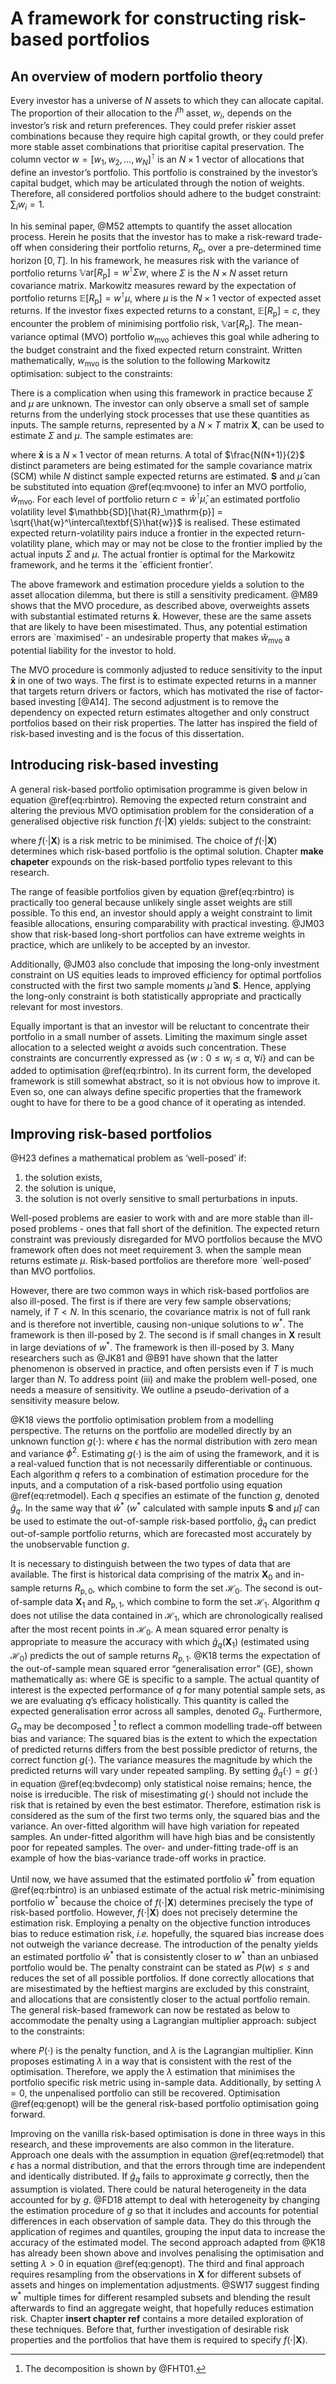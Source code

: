 # A framework for constructing risk-based portfolios {#genframework}

## An overview of modern portfolio theory {#mpt}

Every investor has a universe of $N$ assets to which they can allocate capital. The proportion of
their allocation to the *i*$^{\text{th}}$ asset, $w_i$, depends on the investor's risk and return
preferences. They could prefer riskier asset combinations because they require high capital growth,
or they could prefer more stable asset combinations that prioritise capital preservation. The column
vector $w = [w_1,w_2,\text{…},w_N]^\intercal$ is an $N \times 1$ vector of allocations that define an
investor's portfolio. This portfolio is constrained by the investor's capital budget, which may be
articulated through the notion of weights. Therefore, all considered portfolios should adhere to the
budget constraint: $\sum_i w_i =  1$.

In his seminal paper, @M52 attempts to quantify the asset allocation process. Herein he posits that
the investor has to make a risk-reward trade-off when considering their portfolio returns,
$R_\mathrm{p}$, over a pre-determined time horizon $[0, T]$. In his framework, he measures risk with
the variance of portfolio returns $\mathbb{V}\mathrm{ar}[R_\mathrm{p}] = w^\intercal \Sigma w$,
where $\Sigma$ is the $N \times N$ asset return covariance matrix. Markowitz measures reward by the
expectation of portfolio returns $\mathbb{E}[R_\mathrm{p}] = w^\intercal \mu$, where $\mu$ is the 
$N \times 1$ vector of expected asset returns. If the investor fixes expected returns to a constant,
$\mathbb{E}[R_\mathrm{p}] = c$, they encounter the problem of minimising portfolio risk,
$\mathbb{V}\mathrm{ar}[R_\mathrm{p}]$. The mean-variance optimal (MVO) portfolio $w_\mathrm{mvo}$
achieves this goal while adhering to the budget constraint and the fixed expected return constraint.
Written mathematically, $w_\mathrm{mvo}$ is the solution to the following Markowitz optimisation:
\begin{align} 
w_\mathrm{mvo} &= \underset{w}{\text{argmin}} \Big \{ w^\intercal \Sigma w \Big \},
(\#eq:mvoone)
\end{align}
subject to the constraints:
\begin{align*}
\mathcal{C}(w) &= 
\begin{cases}
 w^\intercal \mu &= c \;\;\;  \\
w^\intercal \underline{1} &= 1 \;\; .
\end{cases}
\end{align*}

There is a complication when using this framework in practice because $\Sigma$ and $\mu$ are
unknown. The investor can only observe a small set of sample returns from the underlying stock
processes that use these quantities as inputs. The sample returns, represented by a $N \times T$
matrix $\textbf{X}$, can be used to estimate $\Sigma$ and $\mu$. The sample estimates are:

\begin{align}
\textbf{S}&=  \frac{1}{T - 1}(\textbf{X} - \mathbf{\bar{x}} \underline{1}^\intercal_T)(\textbf{X} - \mathbf{\bar{x}} \underline{1}^\intercal_T)^\intercal, (\#eq:samplevar) \\
\mathbf{\hat{\mu}} &= \mathbf{\bar{x}} , (\#eq:samplemean)
\end{align}
where $\mathbf{\bar{x}}$ is a $N \times 1$ vector of mean returns. A total of $\frac{N(N+1)}{2}$
distinct parameters are being estimated for the sample covariance matrix (SCM) while $N$ distinct
sample expected returns are estimated. $\textbf{S}$ and $\hat{\mu}$ can be substituted into
equation \@ref(eq:mvoone) to infer an MVO portfolio, $\hat{w}_\mathrm{mvo}$. For each level of
portfolio return $c = \hat{w}^\intercal \hat{\mu}$, an estimated portfolio volatility level
$\mathbb{SD}[\hat{R}_\mathrm{p}] = \sqrt{\hat{w}^\intercal\textbf{S}\hat{w}}$ is realised. These
estimated expected return-volatility pairs induce a frontier in the expected return-volatility
plane, which may or may not be close to the frontier implied by the actual inputs $\Sigma$ and
$\mu$. The actual frontier is optimal for the Markowitz framework, and he terms it the `efficient
frontier'.

The above framework and estimation procedure yields a solution to the asset allocation dilemma, but
there is still a sensitivity predicament. @M89 shows that the MVO procedure, as described above,
overweights assets with substantial estimated returns $\mathbf{\bar{x}}$. However, these are the
same assets that are likely to have been misestimated. Thus, any potential estimation errors are
`maximised' - an undesirable property that makes $\hat{w}_\mathrm{mvo}$ a potential liability for
the investor to hold.

The MVO procedure is commonly adjusted to reduce sensitivity to the input $\mathbf{\bar{x}}$ in one
of two ways. The first is to estimate expected returns in a manner that targets return drivers or
factors, which has motivated the rise of factor-based investing [@A14]. The second adjustment is to
remove the dependency on expected return estimates altogether and only construct portfolios based
on their risk properties. The latter has inspired the field of risk-based investing and is the
focus of this dissertation. 

## Introducing risk-based investing

A general risk-based portfolio optimisation programme is given below in equation \@ref(eq:rbintro).
Removing the expected return constraint and altering the previous MVO optimisation problem for the
consideration of a generalised objective risk function $f(\cdot| \textbf{X})$ yields:
\begin{align}
w^* = \underset{w}{\text{argmin}} \Big \{ f(w, \Sigma| \textbf{X}) \Big \}, (\#eq:rbintro)
\end{align}
subject to the constraint:
\begin{align*}
w^\intercal \underline{1} &= 1 \;\; ,
\end{align*}

where $f(\cdot | \textbf{X})$ is a risk metric to be minimised. The choice of $f(\cdot |
\textbf{X})$ determines which risk-based portfolio is the optimal solution. Chapter **make
chapeter** expounds on the risk-based portfolio types relevant to this research.

The range of feasible portfolios given by equation \@ref(eq:rbintro) is practically too general
because unlikely single asset weights are still possible. To this end, an investor should apply a
weight constraint to limit feasible allocations, ensuring comparability with practical investing.
@JM03 show that risk-based long-short portfolios can have extreme weights in practice, which are
unlikely to be accepted by an investor. 

Additionally, @JM03 also conclude that imposing the long-only investment constraint on US equities
leads to improved efficiency for optimal portfolios constructed with the first two sample moments
$\hat{\mu}$ and $\textbf{S}$. Hence, applying the long-only constraint is both statistically
appropriate and practically relevant for most investors.

Equally important is that an investor will be reluctant to concentrate their portfolio in a small
number of assets. Limiting the maximum single asset allocation to a selected weight $\alpha$ avoids
such concentration. These constraints are concurrently expressed as 
$\{w :0 \leq w_i \leq \alpha, \; \forall i \}$ and can be added to optimisation \@ref(eq:rbintro).
In its current form, the developed framework is still somewhat abstract, so it is not obvious how
to improve it. Even so, one can always define specific properties that the framework ought to have
for there to be a good chance of it operating as intended.


## Improving risk-based portfolios

@H23 defines a mathematical problem as 'well-posed' if:

1. the solution exists,
2. the solution is unique,
3. the solution is not overly sensitive to small perturbations in inputs.

Well-posed problems are easier to work with and are more stable than ill-posed problems - ones that
fall short of the definition. The expected return constraint was previously disregarded for MVO
portfolios because the MVO framework often does not meet requirement 3. when the sample mean returns
estimate $\mu$. Risk-based portfolios are therefore more `well-posed' than MVO portfolios.

However, there are two common ways in which risk-based portfolios are also ill-posed. The first is if
there are very few sample observations; namely, if $T < N$. In this scenario, the covariance matrix
is not of full rank and is therefore not invertible, causing non-unique solutions to $w^*$. The
framework is then ill-posed by 2. The second is if small changes in $\textbf{X}$ result in large
deviations of $w^*$. The framework is then ill-posed by 3. Many researchers such as @JK81
and @B91 have shown that the latter phenomenon is observed in practice, and often persists even
if $T$ is much larger than $N$.  To address point (iii) and make the problem well-posed, one needs a
measure of sensitivity. We outline a pseudo-derivation of a sensitivity measure below.

@K18 views the portfolio optimisation problem from a modelling perspective. The returns on the
portfolio are modelled directly by an unknown function $g(\cdot)$:
\begin{align}
R_p & = g(\textbf{X}) + \epsilon, (\#eq:retmodel)
\end{align}
where $\epsilon$ has the normal distribution with zero mean and variance $\phi^2$. Estimating
$g(\cdot)$ is the aim of using the framework, and it is a real-valued function that is not
necessarily differentiable or continuous. Each algorithm $q$ refers to a combination of estimation
procedure for the inputs, and a computation of a risk-based portfolio using equation
\@ref(eq:retmodel). Each $q$ specifies an estimate of the function $g$, denoted $\hat{g}_q$. In the
same way that $\hat{w}^*$ ($w^*$ calculated with sample inputs $\textbf{S}$ and $\hat{\mu}$) can be
used to estimate the out-of-sample risk-based portfolio, $\hat{g}_q$ can predict out-of-sample
portfolio returns, which are forecasted most accurately by the unobservable function $g$.

It is necessary to distinguish between the two types of data that are available. The first is
historical data comprising of the matrix $\textbf{X}_0$ and in-sample returns $R_{\mathrm{p}, 0}$,
which combine to form the set $\mathcal{H}_0$. The second is out-of-sample data $\textbf{X}_1$ and
$R_\mathrm{p, 1}$, which combine to form the set $\mathcal{H}_1$. Algorithm $q$ does not utilise the
data contained in $\mathcal{H}_1$, which are chronologically realised after the most recent points in
$\mathcal{H}_0$. A mean squared error penalty is appropriate to measure the accuracy with which
$\hat{g}_q (\textbf{X}_1)$ (estimated using $\mathcal{H}_0$) predicts the out of sample returns
$R_\mathrm{p, 1}$. @K18 terms the expectation of the out-of-sample mean squared error
"generalisation error" (GE), shown mathematically as:
\begin{align}
GE(\hat{g}_q) & = \mathbb{E}[(R_\mathrm{p, 1} - \hat{g}_q (\textbf{X}_1))^2|{\mathcal{H}_1}],
\end{align}
where GE is specific to a sample. The actual quantity of interest is the expected performance of $q$
for many potential sample sets, as we are evaluating $q$'s efficacy holistically. This quantity is
called the expected generalisation error across all samples, denoted $G_q$. Furthermore, $G_q$ may be
decomposed ^[The decomposition is shown by @FHT01.] to reflect a common modelling trade-off between
bias and variance:
\begin{align}
G_q &:= \mathbb{E} \Big [ \mathbb{E}[(R_\mathrm{p, 1} - \hat{g}_q (\textbf{X}_1))^2|{\mathcal{H}_1}] \Big | \mathcal{H}_0\Big ] , \\
& = \underbrace{ \Big (g(\textbf{X}_1) - \mathbb{E}[\hat{g}_q (\textbf{X}_1)|\mathcal{H}_0] \Big )^2}_{\text{squared bias}} + \underbrace{\mathbb{V}\mathrm{ar} [\hat{g}_q(\textbf{X}_1)|\mathcal{H}_0]}_{\text{variance}} + \underbrace{\phi^2}_{\text{irreducible error}}.(\#eq:bvdecomp)
\end{align}
The squared bias is the extent to which the expectation of predicted returns differs from the best
possible predictor of returns, the correct function $g(\cdot)$. The variance measures the magnitude
by which the predicted returns will vary under repeated sampling. By setting 
$\hat{g}_q(\cdot) = g(\cdot)$ in equation \@ref(eq:bvdecomp) only statistical noise remains; hence,
the noise is irreducible. The risk of misestimating $g(\cdot)$ should not include the risk that is
retained by even the best estimator. Therefore, estimation risk is considered as the sum of the first
two terms only, the squared bias and the variance. An over-fitted algorithm will have high variation
for repeated samples. An under-fitted algorithm will have high bias and be consistently poor for
repeated samples. The over- and under-fitting trade-off is an example of how the bias-variance
trade-off works in practice.

Until now, we have assumed that the estimated portfolio $\hat{w}^*$ from equation \@ref(eq:rbintro)
is an unbiased estimate of the actual risk metric-minimising portfolio $w^*$ because the choice of
$f(\cdot | \textbf{X})$ determines precisely the type of risk-based portfolio. However,
$f(\cdot|\textbf{X})$ does not precisely determine the estimation risk. Employing a penalty on the
objective function introduces bias to reduce estimation risk, *i.e.* hopefully, the squared
bias increase does not outweigh the variance decrease. The introduction of the penalty yields an
estimated portfolio $\hat{w}^*$ that is consistently closer to $w^*$ than an unbiased portfolio would
be. The penalty constraint can be stated as $P(w) \leq s$ and reduces the set of all possible
portfolios. If done correctly allocations that are misestimated by the heftiest margins are excluded
by this constraint, and allocations that are consistently closer to the actual portfolio remain. The
general risk-based framework can now be restated as below to accommodate the penalty using a
Lagrangian multiplier approach:
\begin{align}
w^* = \underset{w}{\text{argmin}} \Big \{ f(w, \Sigma| \textbf{X}) + \lambda P(w) \Big \}, (\#eq:genopt)
\end{align}
subject to the constraints:
\begin{align*}
\mathcal{C}(w) &= 
\begin{cases}
w^\intercal \underline{1} = 1 \;\; \\
0 \leq w_i \leq \alpha, \; \forall i \;\;\; ,
\end{cases}
\end{align*}

where $P(\cdot)$ is the penalty function, and $\lambda$ is the Lagrangian multiplier. Kinn proposes
estimating $\lambda$ in a way that is consistent with the rest of the optimisation. Therefore, we
apply the $\lambda$ estimation that minimises the portfolio specific risk metric using in-sample
data. Additionally, by setting $\lambda =  0$, the unpenalised portfolio can still be recovered.
Optimisation \@ref(eq:genopt) will be the general risk-based portfolio optimisation going forward. 

Improving on the vanilla risk-based optimisation is done in three ways in this research, and these
improvements are also common in the literature. Approach one deals with the assumption in equation
\@ref(eq:retmodel) that $\epsilon$ has a normal distribution, and that the errors through time are
independent and identically distributed. If $\hat{g}_q$ fails to approximate $g$ correctly, then the
assumption is violated. There could be natural heterogeneity in the data accounted for by $g$. @FD18
attempt to deal with heterogeneity by changing the estimation procedure of ${g}$ so that it includes
and accounts for potential differences in each observation of sample data. They do this through the
application of regimes and quantiles, grouping the input data to increase the accuracy of the
estimated model. The second approach adapted from @K18 has already been shown above and
involves penalising the optimisation and setting $\lambda > 0$ in equation \@ref(eq:genopt). The
third and final approach requires resampling from the observations in $\textbf{X}$ for different
subsets of assets and hinges on implementation adjustments. @SW17 suggest finding $w^*$
multiple times for different resampled subsets and blending the result afterwards to find an
aggregate weight, that hopefully reduces estimation risk. Chapter **insert chapter ref** contains a
more detailed exploration of these techniques. Before that, further investigation of desirable risk
properties and the portfolios that have them is required to specify $f(\cdot|\textbf{X})$.
